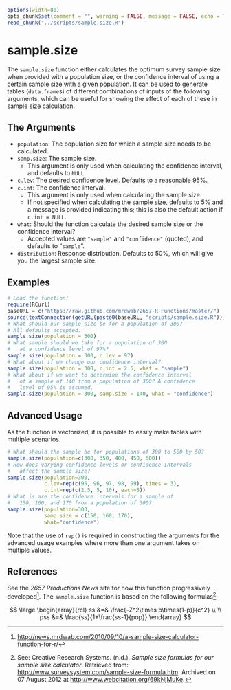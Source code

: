 
```r
options(width=80)
opts_chunk$set(comment = "", warning = FALSE, message = FALSE, echo = TRUE, tidy = FALSE, size="small")
read_chunk("../scripts/sample.size.R")
```

# sample.size

The `sample.size` function either calculates the optimum survey sample size when provided with a population size, or the confidence interval of using a certain sample size with a given population. It can be used to generate tables (`data.frame`s) of different combinations of inputs of the following arguments, which can be useful for showing the effect of each of these in sample size calculation.

## The Arguments

* `population`: The population size for which a sample size needs to be calculated.
* `samp.size`: The sample size. 
    * This argument is only used when calculating the confidence interval, and defaults to `NULL`.
* `c.lev`: The desired confidence level. Defaults to a reasonable 95%.
* `c.int`: The confidence interval.
    * This argument is only used when calculating the sample size.
    * If not specified when calculating the sample size, defaults to 5% and a message is provided indicating this; this is also the default action if `c.int = NULL`.
* `what`: Should the function calculate the desired sample size or the confidence interval?
    * Accepted values are `"sample"` and `"confidence"` (quoted), and defaults to "`sample`".
* `distribution`: Response distribution. Defaults to 50%, which will give you the largest sample size. 

## Examples

```r
# Load the function!
require(RCurl)
baseURL = c("https://raw.github.com/mrdwab/2657-R-Functions/master/")
source(textConnection(getURL(paste0(baseURL, "scripts/sample.size.R"))))
# What should our sample size be for a population of 300?
# All defaults accepted.
sample.size(population = 300)
# What sample should we take for a population of 300
#   at a confidence level of 97%?
sample.size(population = 300, c.lev = 97)
# What about if we change our confidence interval?
sample.size(population = 300, c.int = 2.5, what = "sample")
# What about if we want to determine the confidence interval
#   of a sample of 140 from a population of 300? A confidence
#   level of 95% is assumed.
sample.size(population = 300, samp.size = 140, what = "confidence")
```

## Advanced Usage

As the function is vectorized, it is possible to easily make tables with multiple scenarios.

```r
# What should the sample be for populations of 300 to 500 by 50?
sample.size(population=c(300, 350, 400, 450, 500))
# How does varying confidence levels or confidence intervals
#   affect the sample size?
sample.size(population=300, 
            c.lev=rep(c(95, 96, 97, 98, 99), times = 3),
            c.int=rep(c(2.5, 5, 10), each=5))
# What is are the confidence intervals for a sample of
#   150, 160, and 170 from a population of 300?
sample.size(population=300, 
            samp.size = c(150, 160, 170), 
            what="confidence")
```

Note that the use of `rep()` is required in constructing the arguments for the advanced usage examples where more than one argument takes on multiple values.

## References

See the *2657 Productions News* site for how this function progressively developed^[[http://news.mrdwab.com/2010/09/10/a-sample-size-calculator-function-for-r/](http://news.mrdwab.com/2010/09/10/a-sample-size-calculator-function-for-r/)]. The `sample.size` function is based on the following formulas^[See: Creative Research Systems. (n.d.). *Sample size formulas for our sample size calculator*. Retrieved from: [http://www.surveysystem.com/sample-size-formula.htm](http://www.surveysystem.com/sample-size-formula.htm). Archived on 07 August 2012 at [http://www.webcitation.org/69kNjMuKe](http://www.webcitation.org/69kNjMuKe).]:

$$
\large 
\begin{array}{rcl}
ss &=& \frac{-Z^2\times p\times(1-p)}{c^2} \\ \\
pss &=& \frac{ss}{1+\frac{ss-1}{pop}}
\end{array}
$$

\cleardoublepage
